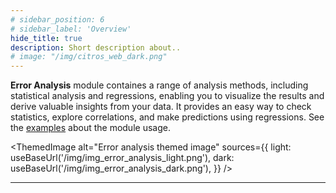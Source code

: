 ---
# sidebar_position: 6
# sidebar_label: 'Overview'
hide_title: true
description: Short description about..
# image: "/img/citros_web_dark.png"
---

**Error Analysis** module containes a range of analysis methods, including statistical analysis and regressions, enabling you to visualize the results and derive valuable insights from your data. It provides an easy way to check statistics, explore correlations, and make predictions using regressions. 
See the [examples](/docs/data_analysis/data_error/error_examples) about the module usage.



<ThemedImage
  alt="Error analysis themed image"
  sources={{
    light: useBaseUrl('/img/img_error_analysis_light.png'),
    dark: useBaseUrl('/img/img_error_analysis_dark.png'),
  }}
/>

---